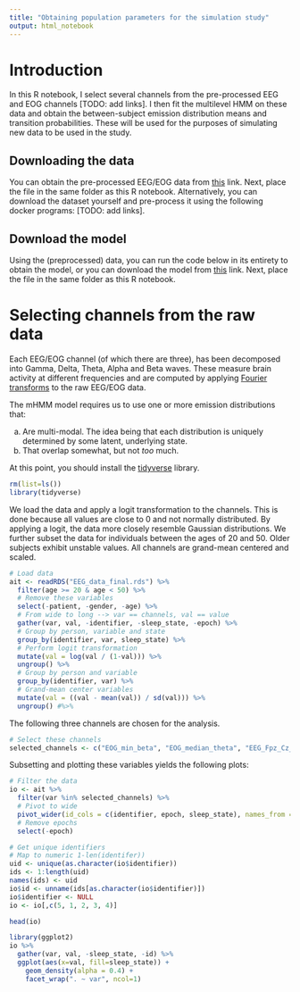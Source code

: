```yaml
---
title: "Obtaining population parameters for the simulation study"
output: html_notebook
---
```


# Introduction

In this R notebook, I select several channels from the pre-processed EEG and EOG channels [TODO: add links]. I then fit the multilevel HMM on these data and obtain the between-subject emission distribution means and transition probabilities. These will be used for the purposes of simulating new data to be used in the study.

## Downloading the data

You can obtain the pre-processed EEG/EOG data from [this](https://drive.google.com/open?id=13w-CC3XWrmtzF_4upfmSqJ16IVS1CmJ8) link. Next, place the file in the same folder as this R notebook. Alternatively, you can download the dataset yourself and pre-process it using the following docker programs: [TODO: add links].

## Download the model

Using the (preprocessed) data, you can run the code below in its entirety to obtain the model, or you can download the model from [this](https://drive.google.com/open?id=1vw2By35eQnHkgBmWnfopK8zKWEesEjRO) link. Next, place the file in the same folder as this R notebook.

# Selecting channels from the raw data

Each EEG/EOG channel (of which there are three), has been decomposed into Gamma, Delta, Theta, Alpha and Beta waves. These measure brain activity at different frequencies and are computed by applying [Fourier transforms](https://mne.tools/stable/generated/mne.time_frequency.psd_multitaper.html?highlight=psd_multitaper#mne.time_frequency.psd_multitaper) to the raw EEG/EOG data. 

The mHMM model requires us to use one or more emission distributions that:

 a. Are multi-modal. The idea being that each distribution is uniquely determined by some latent, underlying state.
 b. That overlap somewhat, but not *too* much. 

At this point, you should install the [tidyverse](https://cran.r-project.org/web/packages/tidyverse/index.html) library. 

```r
rm(list=ls())
library(tidyverse)
```

We load the data and apply a logit transformation to the channels. This is done because all values are close to $0$ and not normally distributed. By applying a logit, the data more closely resemble Gaussian distributions. We further subset the data for individuals between the ages of $20$ and $50$. Older subjects exhibit unstable values. All channels are grand-mean centered and scaled.

```r
# Load data
ait <- readRDS("EEG_data_final.rds") %>%
  filter(age >= 20 & age < 50) %>%
  # Remove these variables
  select(-patient, -gender, -age) %>%
  # From wide to long --> var == channels, val == value
  gather(var, val, -identifier, -sleep_state, -epoch) %>%
  # Group by person, variable and state
  group_by(identifier, var, sleep_state) %>%
  # Perform logit transformation
  mutate(val = log(val / (1-val))) %>%
  ungroup() %>%
  # Group by person and variable
  group_by(identifier, var) %>%
  # Grand-mean center variables
  mutate(val = ((val - mean(val)) / sd(val))) %>%
  ungroup() #%>%
```

The following three channels are chosen for the analysis.

```r
# Select these channels
selected_channels <- c("EOG_min_beta", "EOG_median_theta", "EEG_Fpz_Cz_mean_beta")
```

Subsetting and plotting these variables yields the following plots:

```r
# Filter the data
io <- ait %>%
  filter(var %in% selected_channels) %>%
  # Pivot to wide
  pivot_wider(id_cols = c(identifier, epoch, sleep_state), names_from = var, values_from = val) %>%
  # Remove epochs
  select(-epoch)

# Get unique identifiers
# Map to numeric 1-len(identifer))
uid <- unique(as.character(io$identifier))
ids <- 1:length(uid)
names(ids) <- uid
io$id <- unname(ids[as.character(io$identifier)])
io$identifier <- NULL
io <- io[,c(5, 1, 2, 3, 4)]

head(io)
```

```r
library(ggplot2)
io %>%
  gather(var, val, -sleep_state, -id) %>%
  ggplot(aes(x=val, fill=sleep_state)) +
    geom_density(alpha = 0.4) +
    facet_wrap(". ~ var", ncol=1)
```
